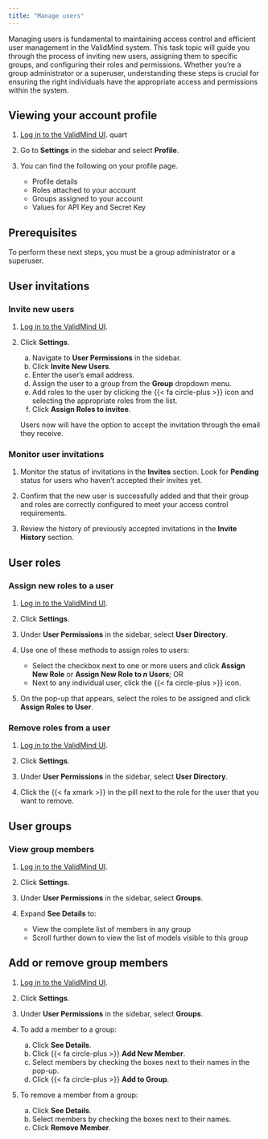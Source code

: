 ```yaml
---
title: "Manage users"
---
```


Managing users is fundamental to maintaining access control and efficient user management in the ValidMind system. This task topic will guide you through the process of inviting new users, assigning them to specific groups, and configuring their roles and permissions. Whether you're a group administrator or a superuser, understanding these steps is crucial for ensuring the right individuals have the appropriate access and permissions within the system.

## Viewing your account profile

1. [Log in to the ValidMind UI]({{< var vm_ui >}}).
quart

2. Go to **Settings** in the sidebar and select **Profile**.

3. You can find the following on your profile page.
   - Profile details 
   - Roles attached to your account
   - Groups assigned to your account
   - Values for API Key and Secret Key

## Prerequisites

To perform these next steps, you must be a group administrator or a superuser.

## User invitations

### Invite new users

1. [Log in to the ValidMind UI]({{< var vm_ui >}}).

2. Click **Settings**. 

   a. Navigate to **User Permissions** in the sidebar. 
   b. Click **Invite New Users**.
   c. Enter the user's email address.
   d. Assign the user to a group from the **Group** dropdown menu.
   e. Add roles to the user by clicking the {{< fa circle-plus >}} icon and selecting the appropriate roles from the list.
   f. Click **Assign Roles to invitee**.
   
   Users now will have the option to accept the invitation through the email they receive.

### Monitor user invitations

1. Monitor the status of invitations in the **Invites** section. Look for **Pending** status for users who haven’t accepted their invites yet.

2. Confirm that the new user is successfully added and that their group and roles are correctly configured to meet your access control requirements.

3. Review the history of previously accepted invitations in the **Invite History** section.

## User roles

### Assign new roles to a user

1. [Log in to the ValidMind UI]({{< var vm_ui >}}).

2. Click **Settings**. 

3. Under **User Permissions** in the sidebar, select **User Directory**. 

4. Use one of these methods to assign roles to users:
   - Select the checkbox next to one or more users and click **Assign New Role** or **Assign New Role to _n_ Users**; OR
   - Next to any individual user, click the {{< fa circle-plus >}} icon. 

5. On the pop-up that appears, select the roles to be assigned and click **Assign Roles to User**.

### Remove roles from a user

1. [Log in to the ValidMind UI]({{< var vm_ui >}}).

2. Click **Settings**. 

3. Under **User Permissions** in the sidebar, select **User Directory**. 

4. Click the {{< fa xmark >}} in the pill next to the role for the user that you want to remove.

## User groups

### View group members

1. [Log in to the ValidMind UI]({{< var vm_ui >}}).

2. Click **Settings**. 

3. Under **User Permissions** in the sidebar, select **Groups**. 

4. Expand **See Details** to:
   - View the complete list of members in any group
   - Scroll further down to view the list of models visible to this group


## Add or remove group members

1. [Log in to the ValidMind UI]({{< var vm_ui >}}).

2. Click **Settings**. 

3. Under **User Permissions** in the sidebar, select **Groups**. 

4. To add a member to a group:

   a. Click **See Details**.
   b. Click {{< fa circle-plus >}} **Add New Member**.
   c. Select members by checking the boxes next to their names in the pop-up.
   d. Click {{< fa circle-plus >}} **Add to Group**.

5. To remove a member from a group:

   a. Click **See Details**.
   b. Select members by checking the boxes next to their names.
   c. Click **Remove Member**.

<!---
## Troubleshooting

[Include any common issues or errors that may arise during the task and how to resolve them.]

## What's next

[Summarize the task and provide any next steps or resources for the user to continue their learning or work.]
--->
